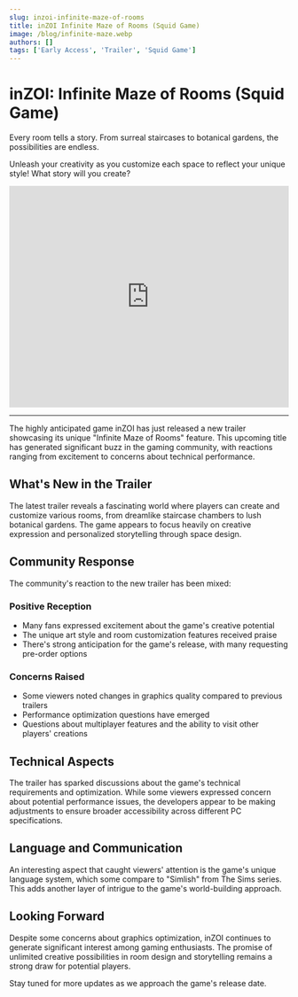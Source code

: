 ```yaml
---
slug: inzoi-infinite-maze-of-rooms
title: inZOI Infinite Maze of Rooms (Squid Game)  
image: /blog/infinite-maze.webp
authors: []
tags: ['Early Access', 'Trailer', 'Squid Game']
---
```


# inZOI: Infinite Maze of Rooms (Squid Game)

Every room tells a story. From surreal staircases to botanical gardens, the possibilities are endless.

Unleash your creativity as you customize each space to reflect your unique style! What story will you create?


<iframe
  width="100%"
  height="400"
  src="https://www.youtube.com/embed/doMNJFHdlb8"
  title="inZOI: Infinite Maze of Rooms"
  frameborder="0"
  allow="accelerometer; autoplay; clipboard-write; encrypted-media; gyroscope; picture-in-picture"
  allowfullscreen
></iframe>

---

The highly anticipated game inZOI has just released a new trailer showcasing its unique "Infinite Maze of Rooms" feature. This upcoming title has generated significant buzz in the gaming community, with reactions ranging from excitement to concerns about technical performance.

## What's New in the Trailer

The latest trailer reveals a fascinating world where players can create and customize various rooms, from dreamlike staircase chambers to lush botanical gardens. The game appears to focus heavily on creative expression and personalized storytelling through space design.

## Community Response

The community's reaction to the new trailer has been mixed:

### Positive Reception
- Many fans expressed excitement about the game's creative potential
- The unique art style and room customization features received praise
- There's strong anticipation for the game's release, with many requesting pre-order options

### Concerns Raised
- Some viewers noted changes in graphics quality compared to previous trailers
- Performance optimization questions have emerged
- Questions about multiplayer features and the ability to visit other players' creations

## Technical Aspects

The trailer has sparked discussions about the game's technical requirements and optimization. While some viewers expressed concern about potential performance issues, the developers appear to be making adjustments to ensure broader accessibility across different PC specifications.

## Language and Communication

An interesting aspect that caught viewers' attention is the game's unique language system, which some compare to "Simlish" from The Sims series. This adds another layer of intrigue to the game's world-building approach.

## Looking Forward

Despite some concerns about graphics optimization, inZOI continues to generate significant interest among gaming enthusiasts. The promise of unlimited creative possibilities in room design and storytelling remains a strong draw for potential players.

Stay tuned for more updates as we approach the game's release date.

